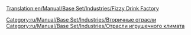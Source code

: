 [[Translation:en/Manual/Base Set/Industries/Fizzy Drink Factory]]

{{ru/Manual/Base Set/Industries/Промышленность| имя=Завод газировки
| Изображение=en/Manual/Base Set/Industries/FizzyDrinkFactory.png
| Климат=[[ru/Manual/Климат | Игрушечный]]
| Принимает=[[ru/Manual/Base Set/Cargos/Кола | Кола]],[[ru/Manual/Base Set/Cargos/Пузырьки | Пузырьки]]
| Производит=[[ru/Manual/Base Set/Cargos/Газировка| Газировку]]
| Примечания= Не представлен в других [[ru/Manual/Климат | климатах]].
}}

[[Category:ru/Manual/Base Set/Industries/Вторичные отрасли]]
[[Category:ru/Manual/Base Set/Industries/Отрасли игрушечного климата]]